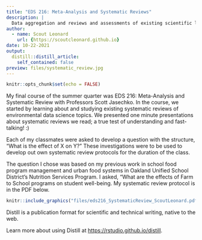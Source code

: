 ```yaml
---
title: "EDS 216: Meta-Analysis and Systematic Reviews"
description: |
  Data aggregation and reviews and assessments of existing scientific literature!
author:
  - name: Scout Leonard
    url: {https://scoutcleonard.github.io}
date: 10-22-2021
output:
  distill::distill_article:
    self_contained: false
preview: files/systematic_review.jpg
---
```



```r
knitr::opts_chunk$set(echo = FALSE)
```

My final course of the summer quarter was EDS 216: Meta-Analysis and Systematic Review with Professors Scott Jasechko. In the course, we started by learning about and studying existing systematic reviews of environmental data science topics. We presented one minute presentations about systematic reviews we read; a true test of understanding and fast-talking! :)

Each of my classmates were asked to develop a question with the structure, "What is the effect of X on Y?" These investigations were to be used to develop out own systematic review protocols for the duration of the class. 

The question I chose was based on my previous work in school food program management and urban food systems in Oakland Unified School District's Nutrition Services Program. I asked, "What are the effects of Farm to School programs on student well-being. My systematic review protocol is in the PDF below. 

```r
knitr::include_graphics("files/eds216_SystematicReview_ScoutLeonard.pdf")
```


Distill is a publication format for scientific and technical writing, native to the web.

Learn more about using Distill at <https://rstudio.github.io/distill>.


